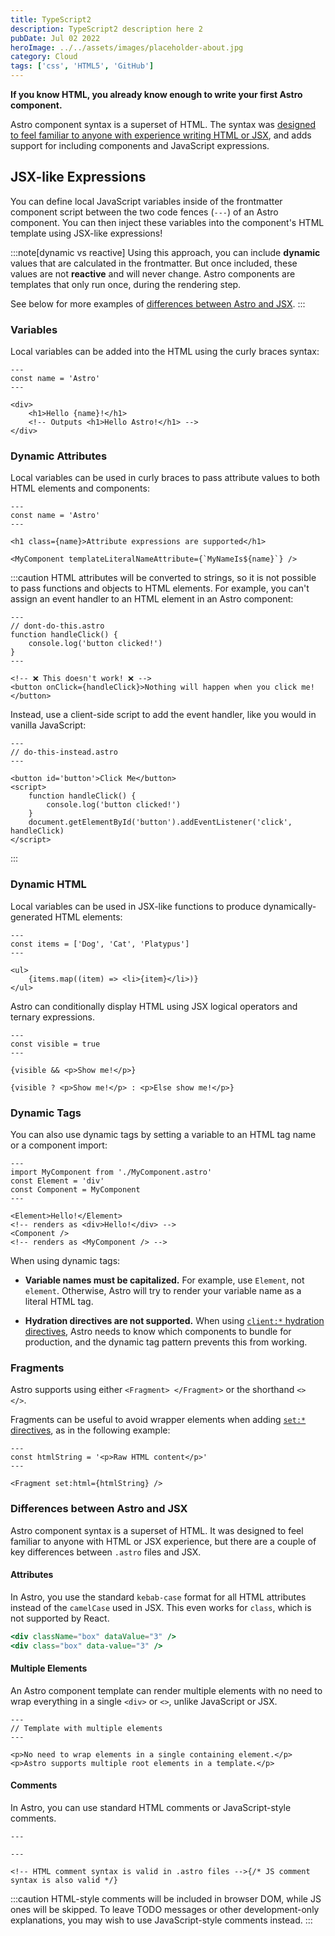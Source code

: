 ```yaml
---
title: TypeScript2
description: TypeScript2 description here 2
pubDate: Jul 02 2022
heroImage: ../../assets/images/placeholder-about.jpg
category: Cloud
tags: ['css', 'HTML5', 'GitHub']
---
```


**If you know HTML, you already know enough to write your first Astro
component.**

Astro component syntax is a superset of HTML. The syntax was
[designed to feel familiar to anyone with experience writing HTML or JSX](#differences-between-astro-and-jsx),
and adds support for including components and JavaScript expressions.

## JSX-like Expressions

You can define local JavaScript variables inside of the frontmatter component
script between the two code fences (`---`) of an Astro component. You can then
inject these variables into the component's HTML template using JSX-like
expressions!

:::note[dynamic vs reactive] Using this approach, you can include **dynamic**
values that are calculated in the frontmatter. But once included, these values
are not **reactive** and will never change. Astro components are templates that
only run once, during the rendering step.

See below for more examples of
[differences between Astro and JSX](#differences-between-astro-and-jsx). :::

### Variables

Local variables can be added into the HTML using the curly braces syntax:

```astro
---
const name = 'Astro'
---

<div>
	<h1>Hello {name}!</h1>
	<!-- Outputs <h1>Hello Astro!</h1> -->
</div>
```

### Dynamic Attributes

Local variables can be used in curly braces to pass attribute values to both
HTML elements and components:

```astro title="src/components/DynamicAttributes.astro" "{name}" "${name}"
---
const name = 'Astro'
---

<h1 class={name}>Attribute expressions are supported</h1>

<MyComponent templateLiteralNameAttribute={`MyNameIs${name}`} />
```

:::caution HTML attributes will be converted to strings, so it is not possible
to pass functions and objects to HTML elements. For example, you can't assign an
event handler to an HTML element in an Astro component:

```astro
---
// dont-do-this.astro
function handleClick() {
	console.log('button clicked!')
}
---

<!-- ❌ This doesn't work! ❌ -->
<button onClick={handleClick}>Nothing will happen when you click me!</button>
```

Instead, use a client-side script to add the event handler, like you would in
vanilla JavaScript:

```astro
---
// do-this-instead.astro
---

<button id='button'>Click Me</button>
<script>
	function handleClick() {
		console.log('button clicked!')
	}
	document.getElementById('button').addEventListener('click', handleClick)
</script>
```

:::

### Dynamic HTML

Local variables can be used in JSX-like functions to produce
dynamically-generated HTML elements:

```astro title="src/components/DynamicHtml.astro" "{item}"
---
const items = ['Dog', 'Cat', 'Platypus']
---

<ul>
	{items.map((item) => <li>{item}</li>)}
</ul>
```

Astro can conditionally display HTML using JSX logical operators and ternary
expressions.

```astro title="src/components/ConditionalHtml.astro" "visible"
---
const visible = true
---

{visible && <p>Show me!</p>}

{visible ? <p>Show me!</p> : <p>Else show me!</p>}
```

### Dynamic Tags

You can also use dynamic tags by setting a variable to an HTML tag name or a
component import:

```astro title="src/components/DynamicTags.astro" /Element|(?<!My)Component/
---
import MyComponent from './MyComponent.astro'
const Element = 'div'
const Component = MyComponent
---

<Element>Hello!</Element>
<!-- renders as <div>Hello!</div> -->
<Component />
<!-- renders as <MyComponent /> -->
```

When using dynamic tags:

- **Variable names must be capitalized.** For example, use `Element`, not
  `element`. Otherwise, Astro will try to render your variable name as a literal
  HTML tag.

- **Hydration directives are not supported.** When using
  [`client:*` hydration directives](/en/core-concepts/framework-components/#hydrating-interactive-components),
  Astro needs to know which components to bundle for production, and the dynamic
  tag pattern prevents this from working.

### Fragments

Astro supports using either `<Fragment> </Fragment>` or the shorthand `<> </>`.

Fragments can be useful to avoid wrapper elements when adding
[`set:*` directives](/en/reference/directives-reference/#sethtml), as in the
following example:

```astro title="src/components/SetHtml.astro" "Fragment"
---
const htmlString = '<p>Raw HTML content</p>'
---

<Fragment set:html={htmlString} />
```

### Differences between Astro and JSX

Astro component syntax is a superset of HTML. It was designed to feel familiar
to anyone with HTML or JSX experience, but there are a couple of key differences
between `.astro` files and JSX.

#### Attributes

In Astro, you use the standard `kebab-case` format for all HTML attributes
instead of the `camelCase` used in JSX. This even works for `class`, which is
not supported by React.

```jsx del={1} ins={2} title="example.astro"
<div className="box" dataValue="3" />
<div class="box" data-value="3" />
```

#### Multiple Elements

An Astro component template can render multiple elements with no need to wrap
everything in a single `<div>` or `<>`, unlike JavaScript or JSX.

```astro title="src/components/RootElements.astro"
---
// Template with multiple elements
---

<p>No need to wrap elements in a single containing element.</p>
<p>Astro supports multiple root elements in a template.</p>
```

#### Comments

In Astro, you can use standard HTML comments or JavaScript-style comments.

```astro title="example.astro"
---

---

<!-- HTML comment syntax is valid in .astro files -->{/* JS comment syntax is also valid */}
```

:::caution HTML-style comments will be included in browser DOM, while JS ones
will be skipped. To leave TODO messages or other development-only explanations,
you may wish to use JavaScript-style comments instead. :::
